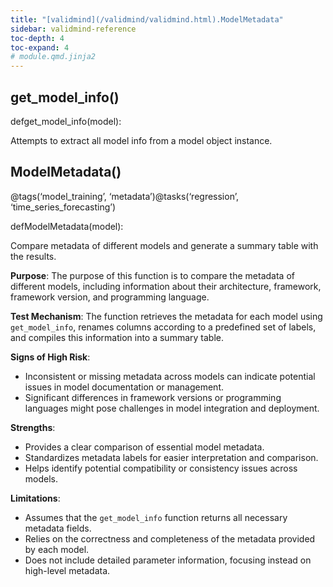 ```yaml
---
title: "[validmind](/validmind/validmind.html).ModelMetadata"
sidebar: validmind-reference
toc-depth: 4
toc-expand: 4
# module.qmd.jinja2
---
```


## get_model_info<span class='muted'>()</span>

<!-- signatures.jinja2 -->

::: {.signature}

<span class="kw">def</span><span class="name">get_model_info</span>(<span class="param"><span class="n">model</span></span>):

:::

<!-- docstring.jinja2 -->

Attempts to extract all model info from a model object instance.

<!-- function.qmd.jinja2 -->

## ModelMetadata[()]{.muted}

<!-- signatures.jinja2 -->

::: {.signature}

<span class="decorators"><span class="decorator">@<span class="n">tags(<span class="s">'model_training'</span>, <span class="s">'metadata'</span>)</span></span><span class="decorator">@<span class="n">tasks(<span class="s">'regression'</span>, <span class="s">'time_series_forecasting'</span>)</span></span></span>

<span class="kw">def</span><span class="name">ModelMetadata</span>(<span class="param"><span class="n">model</span></span>):

:::

<!-- docstring.jinja2 -->

Compare metadata of different models and generate a summary table with the results.

**Purpose**: The purpose of this function is to compare the metadata of different models, including information about their architecture, framework, framework version, and programming language.

**Test Mechanism**: The function retrieves the metadata for each model using `get_model_info`, renames columns according to a predefined set of labels, and compiles this information into a summary table.

**Signs of High Risk**:

- Inconsistent or missing metadata across models can indicate potential issues in model documentation or management.
- Significant differences in framework versions or programming languages might pose challenges in model integration and deployment.

**Strengths**:

- Provides a clear comparison of essential model metadata.
- Standardizes metadata labels for easier interpretation and comparison.
- Helps identify potential compatibility or consistency issues across models.

**Limitations**:

- Assumes that the `get_model_info` function returns all necessary metadata fields.
- Relies on the correctness and completeness of the metadata provided by each model.
- Does not include detailed parameter information, focusing instead on high-level metadata.
